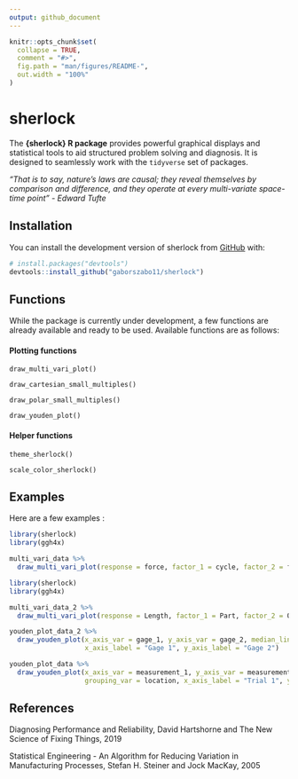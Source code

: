 ```yaml
---
output: github_document
---
```


<!-- README.md is generated from README.Rmd. Please edit that file -->

```r
knitr::opts_chunk$set(
  collapse = TRUE,
  comment = "#>",
  fig.path = "man/figures/README-",
  out.width = "100%"
)
```

# sherlock

<!-- badges: start -->
<!-- badges: end -->

The __{sherlock} R package__ provides powerful graphical displays and statistical tools to aid structured problem solving and diagnosis. It is designed to seamlessly work with the `tidyverse` set of packages.


_"That is to say, nature's laws are causal; they reveal themselves by comparison and difference, and they operate at every multi-variate space-time point" - Edward Tufte_





## Installation

You can install the development version of sherlock from [GitHub](https://github.com/) with:

``` r
# install.packages("devtools")
devtools::install_github("gaborszabo11/sherlock")
```

## Functions

While the package is currently under development, a few functions are already available and ready to be used. Available functions are as follows:


#### Plotting functions
`draw_multi_vari_plot()`

`draw_cartesian_small_multiples()`

`draw_polar_small_multiples()`

`draw_youden_plot()`

#### Helper functions
`theme_sherlock()`

`scale_color_sherlock()`



## Examples

Here are a few examples :

```r
library(sherlock)
library(ggh4x)

multi_vari_data %>% 
  draw_multi_vari_plot(response = force, factor_1 = cycle, factor_2 = fixture, factor_3 = line)
```



```r
library(sherlock)
library(ggh4x)

multi_vari_data_2 %>% 
  draw_multi_vari_plot(response = Length, factor_1 = Part, factor_2 = Operator, plot_means = TRUE)
```




```r
youden_plot_data_2 %>% 
  draw_youden_plot(x_axis_var = gage_1, y_axis_var = gage_2, median_line = TRUE, 
                   x_axis_label = "Gage 1", y_axis_label = "Gage 2")
```


```r
youden_plot_data %>% 
  draw_youden_plot(x_axis_var = measurement_1, y_axis_var = measurement_2, 
                   grouping_var = location, x_axis_label = "Trial 1", y_axis_label = "Trial 2")
```




## References
Diagnosing Performance and Reliability, David Hartshorne and The New Science of Fixing Things, 2019

Statistical Engineering - An Algorithm for Reducing Variation in Manufacturing Processes, Stefan H. Steiner and Jock MacKay, 2005

